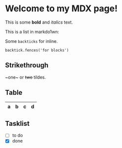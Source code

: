 
# Welcome to my MDX page!
 
This is some **bold** and _italics_ text.
 
This is a list in markdo1wn:
 


Some `backticks` for inline.

```tsx
backtick.fences('for blocks')
```

## Strikethrough

~one~ or ~~two~~ tildes.

## Table

| a | b  |  c |  d  |
| - | :- | -: | :-: |

## Tasklist

* [ ] to do
* [x] done